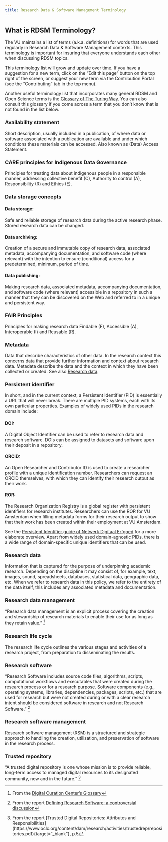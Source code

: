 ```yaml
---
title: Research Data & Software Management Terminology
---
```


## What is RDSM Terminology?

The VU maintains a list of terms (a.k.a. definitions) for words that are used regularly in Research Data & Software Management contexts. This terminology is important for insuring that everyone understands each other when discussing RDSM topics.

This terminology list will grow and update over time. If you have a suggestion for a new term, click on the "Edit this page" button on the top right of the screen, or suggest your new term via the Contribution Portal (see the "Contributing" tab in the top menu).

Another useful terminology list that incorporates many general RDSM and Open Science terms is the [Glossary of The Turing Way](https://the-turing-way.netlify.app/afterword/glossary){target="_blank"}. You can also consult this glossary if you come across a term that you don't know that is not found in the list below.

### Availability statement

Short description, usually included in a publication, of where data or software associated with a
publication are available and under which conditions these materials can be accessed. Also known
as (Data) Access Statement.

### CARE principles for Indigenous Data Governance
Principles for treating data about indigenous people in a responsible manner, addressing collective
benefit (C), Authority to control (A), Responsibility (R) and Ethics (E).

### Data storage concepts

#### Data storage: 

Safe and reliable storage of research data during the active research phase. Stored
research data can be changed.

#### Data archiving: 

Creation of a secure and immutable copy of research data, associated metadata,
accompanying documentation, and software code (where relevant) with the intention to ensure
(conditional) access for a predetermined, minimum, period of time.

#### Data publishing: 

Making research data, associated metadata, accompanying documentation,
and software code (where relevant) accessible in a repository in such a manner that they can be
discovered on the Web and referred to in a unique and persistent way.

### FAIR Principles

Principles for making research data Findable (F), Accessible (A), Interoperable (I) and Reusable (R).

### Metadata

Data that describe characteristics of other data. In the research context this concerns data that
provide further information and context about research data. Metadata describe the data and the
context in which they have been collected or created. See also [Research data](#research-data).

### Persistent identifier

In short, and in the current context, a Persistent Identifier (PID) is essentially a URL that will never
break. There are multiple PID systems, each with its own particular properties. Examples of widely
used PIDs in the research domain include:

#### DOI: 

A Digital Object Identifier can be used to refer to research data and research software. DOIs can
be assigned to datasets and software upon their deposit in a repository.

#### ORCiD: 

An Open Researcher and Contributor ID is used to create a researcher profile with a unique
identification number. Researchers can request an ORCiD themselves, with which they can identify
their research output as their work.

#### ROR: 

The Research Organization Registry is a global register with persistent identifiers for research
institutes. Researchers can use the ROR for VU Amsterdam when filling metadata forms for their
research output to show that their work has been created within their employment at VU Amsterdam.

See the [Persistent Identifier guide of Netwerk Digitaal Erfgoed](https://www.pidwijzer.nl/en/){target="_blank"} 
for a more elaborate overview. Apart
from widely used domain-agnostic PIDs, there is a wide range of domain-specific unique identifiers
that can be used.

### Research data

Information that is captured for the purpose of underpinning academic research. Depending on the
discipline it may consist of, for example, text, images, sound, spreadsheets, databases, statistical
data, geographic data, etc. When we refer to research data in this policy, we refer to the entirety of
the data itself, this includes any associated metadata and documentation.

### Research data management

“Research data management is an explicit process covering the creation and stewardship of research
materials to enable their use for as long as they retain value.” [^1]

### Research life cycle

The research life cycle outlines the various stages and activities of a research project, from
preparation to disseminating the results.

### Research software

“Research Software includes source code files, algorithms, scripts, computational workflows and
executables that were created during the research process or for a research purpose. Software
components (e.g., operating systems, libraries, dependencies, packages, scripts, etc.) that are
used for research but were not created during or with a clear research intent should be considered
software in research and not Research Software.” [^2]

### Research software management

Research software management (RSM) is a structured and strategic approach to handling the
creation, utilisation, and preservation of software in the research process.

### Trusted repository
“A trusted digital repository is one whose mission is to provide reliable, long-term access to managed
digital resources to its designated community, now and in the future.” [^3]


[^1]: From the [Digital Curation Center's Glossary](https://www.dcc.ac.uk/about/digital-curation/glossary#R){target="_blank"}

[^2]: From the report [Defining Research Software: a controversial discussion](https://zenodo.org/records/5504016){target="_blank"}

[^3]: From the report [Trusted Digital Repositories: Attributes and Responsibilities]
(https://www.oclc.org/content/dam/research/activities/trustedrep/repositories.pdf){target="_blank"}, p.5
